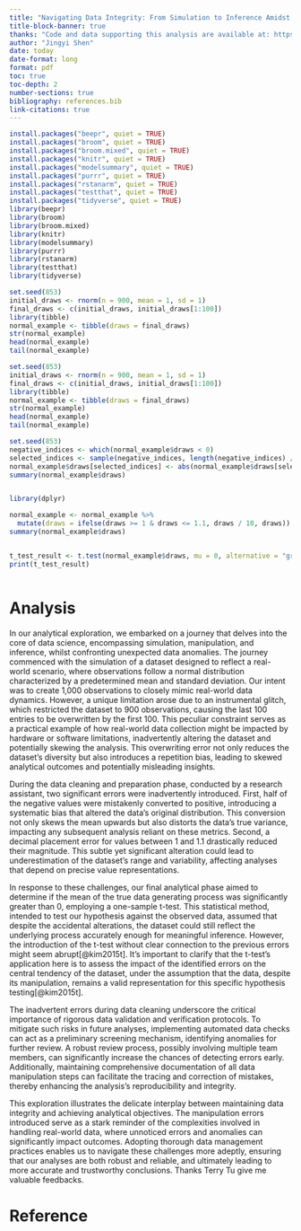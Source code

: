 ```yaml
---
title: "Navigating Data Integrity: From Simulation to Inference Amidst Unforeseen Anomalies"
title-block-banner: true
thanks: "Code and data supporting this analysis are available at: https://github.com/CSCmaster/mini-essay-7/pulls"
author: "Jingyi Shen"
date: today
date-format: long
format: pdf
toc: true
toc-depth: 2
number-sections: true
bibliography: references.bib
link-citations: true
---
```


```r
install.packages("beepr", quiet = TRUE)
install.packages("broom", quiet = TRUE)
install.packages("broom.mixed", quiet = TRUE)
install.packages("knitr", quiet = TRUE)
install.packages("modelsummary", quiet = TRUE)
install.packages("purrr", quiet = TRUE)
install.packages("rstanarm", quiet = TRUE)
install.packages("testthat", quiet = TRUE)
install.packages("tidyverse", quiet = TRUE)
library(beepr)
library(broom)
library(broom.mixed)
library(knitr)
library(modelsummary)
library(purrr)
library(rstanarm)
library(testthat)
library(tidyverse)

```

```r
set.seed(853)
initial_draws <- rnorm(n = 900, mean = 1, sd = 1)
final_draws <- c(initial_draws, initial_draws[1:100])
library(tibble)
normal_example <- tibble(draws = final_draws)
str(normal_example)
head(normal_example)
tail(normal_example)
```

```r
set.seed(853)
initial_draws <- rnorm(n = 900, mean = 1, sd = 1)
final_draws <- c(initial_draws, initial_draws[1:100])
library(tibble)
normal_example <- tibble(draws = final_draws)
str(normal_example)
head(normal_example)
tail(normal_example)
```

```r
set.seed(853)  
negative_indices <- which(normal_example$draws < 0)
selected_indices <- sample(negative_indices, length(negative_indices) / 2)
normal_example$draws[selected_indices] <- abs(normal_example$draws[selected_indices])
summary(normal_example$draws)



```

```r
library(dplyr)

normal_example <- normal_example %>%
  mutate(draws = ifelse(draws >= 1 & draws <= 1.1, draws / 10, draws))
summary(normal_example$draws)



```

```r
t_test_result <- t.test(normal_example$draws, mu = 0, alternative = "greater")
print(t_test_result)



```

# Analysis

In our analytical exploration, we embarked on a journey that delves into the core of data science, encompassing simulation, manipulation, and inference, whilst confronting unexpected data anomalies. The journey commenced with the simulation of a dataset designed to reflect a real-world scenario, where observations follow a normal distribution characterized by a predetermined mean and standard deviation. Our intent was to create 1,000 observations to closely mimic real-world data dynamics. However, a unique limitation arose due to an instrumental glitch, which restricted the dataset to 900 observations, causing the last 100 entries to be overwritten by the first 100. This peculiar constraint serves as a practical example of how real-world data collection might be impacted by hardware or software limitations, inadvertently altering the dataset and potentially skewing the analysis. This overwriting error not only reduces the dataset's diversity but also introduces a repetition bias, leading to skewed analytical outcomes and potentially misleading insights.

During the data cleaning and preparation phase, conducted by a research assistant, two significant errors were inadvertently introduced. First, half of the negative values were mistakenly converted to positive, introducing a systematic bias that altered the data's original distribution. This conversion not only skews the mean upwards but also distorts the data's true variance, impacting any subsequent analysis reliant on these metrics. Second, a decimal placement error for values between 1 and 1.1 drastically reduced their magnitude. This subtle yet significant alteration could lead to underestimation of the dataset's range and variability, affecting analyses that depend on precise value representations.

In response to these challenges, our final analytical phase aimed to determine if the mean of the true data generating process was significantly greater than 0, employing a one-sample t-test. This statistical method, intended to test our hypothesis against the observed data, assumed that despite the accidental alterations, the dataset could still reflect the underlying process accurately enough for meaningful inference. However, the introduction of the t-test without clear connection to the previous errors might seem abrupt[@kim2015t]. It's important to clarify that the t-test's application here is to assess the impact of the identified errors on the central tendency of the dataset, under the assumption that the data, despite its manipulation, remains a valid representation for this specific hypothesis testing[@kim2015t].

The inadvertent errors during data cleaning underscore the critical importance of rigorous data validation and verification protocols. To mitigate such risks in future analyses, implementing automated data checks can act as a preliminary screening mechanism, identifying anomalies for further review. A robust review process, possibly involving multiple team members, can significantly increase the chances of detecting errors early. Additionally, maintaining comprehensive documentation of all data manipulation steps can facilitate the tracing and correction of mistakes, thereby enhancing the analysis's reproducibility and integrity.

This exploration illustrates the delicate interplay between maintaining data integrity and achieving analytical objectives. The manipulation errors introduced serve as a stark reminder of the complexities involved in handling real-world data, where unnoticed errors and anomalies can significantly impact outcomes. Adopting thorough data management practices enables us to navigate these challenges more adeptly, ensuring that our analyses are both robust and reliable, and ultimately leading to more accurate and trustworthy conclusions. Thanks Terry Tu give me valuable feedbacks.

# Reference
